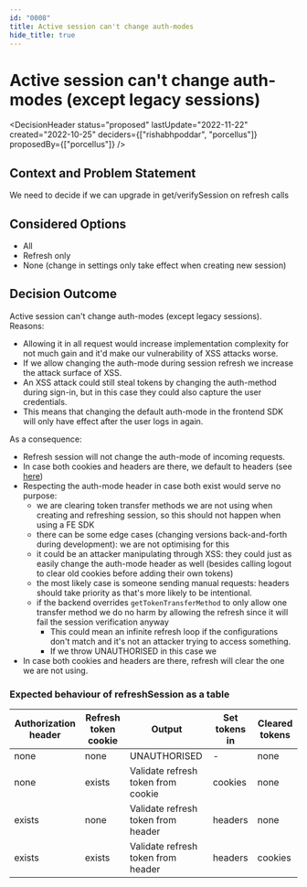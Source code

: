 ```yaml
---
id: "0008"
title: Active session can't change auth-modes
hide_title: true
---
```



# Active session can't change auth-modes (except legacy sessions)

<DecisionHeader status="proposed" lastUpdate="2022-11-22" created="2022-10-25" deciders={["rishabhpoddar", "porcellus"]} proposedBy={["porcellus"]} />

## Context and Problem Statement

We need to decide if we can upgrade in get/verifySession on refresh calls

## Considered Options

* All
* Refresh only
* None (change in settings only take effect when creating new session)

## Decision Outcome

Active session can't change auth-modes (except legacy sessions). Reasons:
- Allowing it in all request would increase implementation complexity for not much gain and it'd make our vulnerability of XSS attacks worse.
- If we allow changing the auth-mode during session refresh we increase the attack surface of XSS.
- An XSS attack could still steal tokens by changing the auth-method during sign-in, but in this case they could also capture the user credentials.
- This means that changing the default auth-mode in the frontend SDK will only have effect after the user logs in again.

As a consequence:
- Refresh session will not change the auth-mode of incoming requests.
- In case both cookies and headers are there, we default to headers (see [here](./0003-default-to-header-based-auth-if-not-specified-by-FE))
- Respecting the auth-mode header in case both exist would serve no purpose:
    - we are clearing token transfer methods we are not using when creating and refreshing session, so this should not happen when using a FE SDK
    - there can be some edge cases (changing versions back-and-forth during development): we are not optimising for this
    - it could be an attacker manipulating through XSS: they could just as easily change the auth-mode header as well (besides calling logout to clear old cookies before adding their own tokens)
    - the most likely case is someone sending manual requests: headers should take priority as that's more likely to be intentional.
    - if the backend overrides `getTokenTransferMethod` to only allow one transfer method we do no harm by allowing the refresh since it will fail the session verification anyway
        - This could mean an infinite refresh loop if the configurations don't match and it's not an attacker trying to access something.
        - If we throw UNAUTHORISED in this case we 
- In case both cookies and headers are there, refresh will clear the one we are not using.

### Expected behaviour of refreshSession as a table

| Authorization header 	| Refresh token cookie 	| Output                    	            | Set tokens in  | Cleared tokens        |
|----------------------	|---------------------	|-----------------------------------------	|--------------  |-------------------	 |
| none                 	| none               	| UNAUTHORISED              	            | -              | none                  |
| none                 	| exists               	| Validate refresh token from cookie        | cookies        | none                  |
| exists               	| none                 	| Validate refresh token from header        | headers        | none                  |
| exists               	| exists               	| Validate refresh token from header        | headers        | cookies               |
